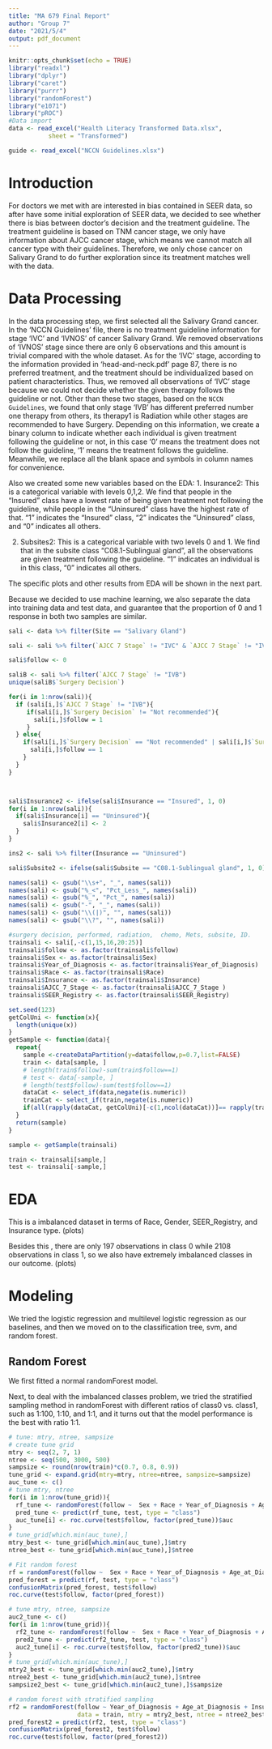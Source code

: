 ```yaml
---
title: "MA 679 Final Report"
author: "Group 7"
date: "2021/5/4"
output: pdf_document
---
```


```r
knitr::opts_chunk$set(echo = TRUE)
library("readxl")
library("dplyr")
library("caret")
library("purrr")
library("randomForest")
library("e1071")
library("pROC")
#Data import
data <- read_excel("Health Literacy Transformed Data.xlsx", 
           sheet = "Transformed")

guide <- read_excel("NCCN Guidelines.xlsx")
```

# Introduction

For doctors we met with are interested in bias contained in SEER data, so after have some initial exploration of SEER data, we decided to see whether there is bias between doctor's decision and the treatment guideline. The treatment guideline is based on TNM cancer stage, we only have information about AJCC cancer stage, which means we cannot match all cancer type with their guidelines. Therefore, we only chose cancer on Salivary Grand to do further exploration since its treatment matches well with the data.

# Data Processing

In the data processing step, we first selected all the Salivary Grand cancer. In the 'NCCN Guidelines' file, there is no treatment guideline information for stage 'IVC' and 'IVNOS' of cancer Salivary Grand. We removed observations of 'IVNOS' stage since there are only 6 observations and this amount is trivial compared with the whole dataset. As for the 'IVC' stage, according to the information provided in 'head-and-neck.pdf' page 87, there is no preferred treatment, and the treatment should be individualized based on patient characteristics. Thus, we removed all observations of 'IVC' stage because we could not decide whether the given therapy follows the guideline or not. Other than these two stages, based on the `NCCN Guidelines`, we found that only stage 'IVB' has different preferred number one therapy from others, its therapy1 is Radiation while other stages are recommended to have Surgery. Depending on this information, we create a binary column to indicate whether each individual is given treatment following the guideline or not, in this case '0' means the treatment does not follow the guideline, '1' means the treatment follows the guideline. Meanwhile, we replace all the blank space and symbols in column names for convenience.

Also we created some new variables based on the EDA:
1. Insurance2: This is a categorical variable with levels 0,1,2. We find that people in the "Insured" class have a lowest rate of being given treatment not following the guideline, while people in the "Uninsured" class have the highest rate of that. "1" indicates the "Insured" class, "2" indicates the "Uninsured" class, and "0" indicates all others.

2. Subsites2: This is a categorical variable with two levels 0 and 1. We find that in the subsite class "C08.1-Sublingual gland", all the observations are given treatment following the guideline. "1" indicates an individual is in this class, "0" indicates all others. 

The specific plots and other results from EDA will be shown in the next part.

Because we decided to use machine learning, we also separate the data into training data and test data, and guarantee that the proportion of 0 and 1 response in both two samples are similar.

```r
sali <- data %>% filter(Site == "Salivary Gland")

sali <- sali %>% filter(`AJCC 7 Stage` != "IVC" & `AJCC 7 Stage` != "IVNOS")

sali$follow <- 0

saliB <- sali %>% filter(`AJCC 7 Stage` != "IVB")
unique(saliB$`Surgery Decision`)

for(i in 1:nrow(sali)){
  if (sali[i,]$`AJCC 7 Stage` != "IVB"){
     if(sali[i,]$`Surgery Decision` != "Not recommended"){
       sali[i,]$follow = 1
     }
  } else{
    if(sali[i,]$`Surgery Decision` == "Not recommended" | sali[i,]$`Surgery Decision` == "Not recommended, contraindicated due to              other cond; autopsy only (1973-2002)") {
      sali[i,]$follow == 1
    }
  }
}



sali$Insurance2 <- ifelse(sali$Insurance == "Insured", 1, 0)
for(i in 1:nrow(sali)){
  if(sali$Insurance[i] == "Uninsured"){
    sali$Insurance2[i] <- 2
  }
}

ins2 <- sali %>% filter(Insurance == "Uninsured")

sali$Subsite2 <- ifelse(sali$Subsite == "C08.1-Sublingual gland", 1, 0)
```

```r
names(sali) <- gsub("\\s+", "_", names(sali))
names(sali) <- gsub("%_<", "Pct_Less_", names(sali))
names(sali) <- gsub("%_", "Pct_", names(sali))
names(sali) <- gsub("-", "_", names(sali))
names(sali) <- gsub("\\(|)", "", names(sali))
names(sali) <- gsub("\\?", "", names(sali))
```

```r
#surgery decision, performed, radiation,  chemo, Mets, subsite, ID.
trainsali <- sali[,-c(1,15,16,20:25)]
trainsali$follow <- as.factor(trainsali$follow)
trainsali$Sex <- as.factor(trainsali$Sex)
trainsali$Year_of_Diagnosis <- as.factor(trainsali$Year_of_Diagnosis)
trainsali$Race <- as.factor(trainsali$Race)
trainsali$Insurance <- as.factor(trainsali$Insurance)
trainsali$AJCC_7_Stage <- as.factor(trainsali$AJCC_7_Stage )
trainsali$SEER_Registry <- as.factor(trainsali$SEER_Registry)

set.seed(123)
getColUni <- function(x){
  length(unique(x))
} 
getSample <- function(data){
  repeat{
    sample <-createDataPartition(y=data$follow,p=0.7,list=FALSE)
    train <- data[sample, ] 
    # length(train$follow)-sum(train$follow==1)
    # test <- data[-sample, ]
    # length(test$follow)-sum(test$follow==1)
    dataCat <- select_if(data,negate(is.numeric))
    trainCat <- select_if(train,negate(is.numeric))
    if(all(rapply(dataCat, getColUni)[-c(1,ncol(dataCat))]== rapply(trainCat, getColUni)[-c(1,ncol(trainCat))])) break
  }
  return(sample)
}

sample <- getSample(trainsali)

train <- trainsali[sample,]
test <- trainsali[-sample,]
```

# EDA
This is a imbalanced dataset in terms of Race, Gender, SEER_Registry, and Insurance type. (plots)

Besides this , there are only 197 observations in class 0 while 2108 observations in class 1, so we also have extremely imbalanced classes in our outcome. (plots)


# Modeling
We tried the logistic regression and multilevel logistic regression as our baselines, and then we moved on to the classification tree, svm, and random forest.

## Random Forest

We first fitted a normal randomForest model.


Next, to deal with the imbalanced classes problem, we tried the stratified sampling method in randomForest with different ratios of class0 vs. class1, such as 1:100, 1:10, and 1:1, and it turns out that the model performance is the best with ratio 1:1.

```r
# tune: mtry, ntree, sampsize
# create tune grid
mtry <- seq(2, 7, 1)
ntree <- seq(500, 3000, 500)
sampsize <- round(nrow(train)*c(0.7, 0.8, 0.9))
tune_grid <- expand.grid(mtry=mtry, ntree=ntree, sampsize=sampsize)
auc_tune <- c()
# tune mtry, ntree
for(i in 1:nrow(tune_grid)){
  rf_tune <- randomForest(follow ~  Sex + Race + Year_of_Diagnosis + Age_at_Diagnosis + Insurance2 + Lymph_Nodes+ Subsite2 + AJCC_7_Stage, data = train, mtry = tune_grid$mtry[i], ntree = tune_grid$ntree[i])
  pred_tune <- predict(rf_tune, test, type = "class")
  auc_tune[i] <- roc.curve(test$follow, factor(pred_tune))$auc
}
# tune_grid[which.min(auc_tune),]
mtry_best <- tune_grid[which.min(auc_tune),]$mtry
ntree_best <- tune_grid[which.min(auc_tune),]$ntree

# Fit random forest
rf = randomForest(follow ~  Sex + Race + Year_of_Diagnosis + Age_at_Diagnosis + Insurance2 + Lymph_Nodes+ Subsite2 + AJCC_7_Stage, data = train, mtry=mtry_best, ntree=ntree_best)
pred_forest = predict(rf, test, type = "class")
confusionMatrix(pred_forest, test$follow)
roc.curve(test$follow, factor(pred_forest))

# tune mtry, ntree, sampsize
auc2_tune <- c()
for(i in 1:nrow(tune_grid)){
  rf2_tune <- randomForest(follow ~  Sex + Race + Year_of_Diagnosis + Age_at_Diagnosis + Insurance2 + Lymph_Nodes+ Subsite2 + AJCC_7_Stage, data = train, mtry = tune_grid$mtry[i], ntree = tune_grid$ntree[i], sampsize = tune_grid$sampsize[i])
  pred2_tune <- predict(rf2_tune, test, type = "class")
  auc2_tune[i] <- roc.curve(test$follow, factor(pred2_tune))$auc
}
# tune_grid[which.min(auc_tune),]
mtry2_best <- tune_grid[which.min(auc2_tune),]$mtry
ntree2_best <- tune_grid[which.min(auc2_tune),]$ntree
sampsize2_best <- tune_grid[which.min(auc2_tune),]$sampsize

# random forest with stratified sampling
rf2 = randomForest(follow ~ Year_of_Diagnosis + Age_at_Diagnosis + Insurance2 + Lymph_Nodes + Subsite2 + AJCC_7_Stage + Sex + Race,
                   data = train, mtry = mtry2_best, ntree = ntree2_best, sampsize = sampsize2_best,strata = train$follow)
pred_forest2 = predict(rf2, test, type = "class")
confusionMatrix(pred_forest2, test$follow)
roc.curve(test$follow, factor(pred_forest2))
```
